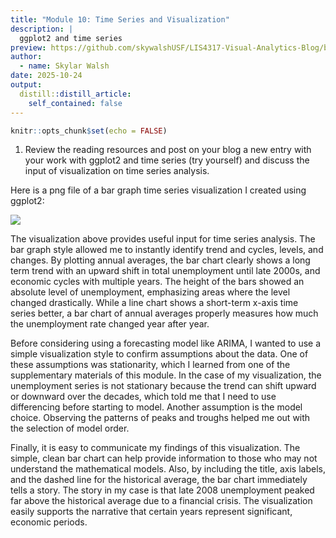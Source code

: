 ```yaml
---
title: "Module 10: Time Series and Visualization"
description: |
  ggplot2 and time series
preview: https://github.com/skywalshUSF/LIS4317-Visual-Analytics-Blog/blob/main/_posts/2025-10-24-module-10-assignment/time_series.png?raw=true
author:
  - name: Skylar Walsh
date: 2025-10-24
output:
  distill::distill_article:
    self_contained: false
---
```


```r
knitr::opts_chunk$set(echo = FALSE)
```

1.  Review the reading resources and post on your blog a new entry with your work with ggplot2 and time series (try yourself) and discuss the input of visualization on time series analysis.

Here is a png file of a bar graph time series visualization I created using ggplot2:

[![](Mod10Vis.png)](Mod10Vis.png)

The visualization above provides useful input for time series analysis. The bar graph style allowed me to instantly identify trend and cycles, levels, and changes. By plotting annual averages, the bar chart clearly shows a long term trend with an upward shift in total unemployment until late 2000s, and economic cycles with multiple years. The height of the bars showed an absolute level of unemployment, emphasizing areas where the level changed drastically. While a line chart shows a short-term x-axis time series better, a bar chart of annual averages properly measures how much the unemployment rate changed year after year.

Before considering using a forecasting model like ARIMA, I wanted to use a simple visualization style to confirm assumptions about the data. One of these assumptions was stationarity, which I learned from one of the supplementary materials of this module. In the case of my visualization, the unemployment series is not stationary because the trend can shift upward or downward over the decades, which told me that I need to use differencing before starting to model. Another assumption is the model choice. Observing the patterns of peaks and troughs helped me out with the selection of model order.

Finally, it is easy to communicate my findings of this visualization. The simple, clean bar chart can help provide information to those who may not understand the mathematical models. Also, by including the title, axis labels, and the dashed line for the historical average, the bar chart immediately tells a story. The story in my case is that late 2008 unemployment peaked far above the historical average due to a financial crisis. The visualization easily supports the narrative that certain years represent significant, economic periods.











